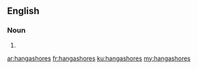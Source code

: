==English==

===Noun===
{{head|en|plural}}

# {{plural of|hangashore|lang=en}}

[[ar:hangashores]]
[[fr:hangashores]]
[[ku:hangashores]]
[[my:hangashores]]